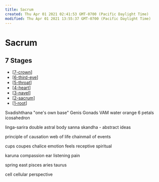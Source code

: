 ```yaml
---
title: Sacrum
created: Thu Apr 01 2021 02:41:53 GMT-0700 (Pacific Daylight Time)
modified: Thu Apr 01 2021 13:55:37 GMT-0700 (Pacific Daylight Time)
---
```

# Sacrum

## 7 Stages

- [[7-crown]]
- [[6-third-eye]]
- [[5-throat]]
- [[4-heart]]
- [[3-navel]]
- [[2-sacrum]]
- [[1-root]]

Svadishthana "one's own base"
Genis Gonads
VAM
water
orange
6 petals
icosahedron

linga-sarira
double
astral body
sanna skandha - abstract ideas

principle of causation
web of life
chainmail of events

cups coupes chalice
emotion feels
receptive spiritual

karuna compassion
ear
listening
pain

spring
east
pisces
aries
taurus

cell
cellular perspective

[//begin]: # 'Autogenerated link references for markdown compatibility'
[7-crown]: 7-crown 'Crown'
[6-third-eye]: 6-third-eye 'Third Eye'
[5-throat]: 5-throat 'Throat'
[4-heart]: 4-heart 'Heart'
[3-navel]: 3-navel 'Navel'
[2-sacrum]: 2-sacrum 'Sacrum'
[1-root]: 1-root 'Root'
[//end]: # 'Autogenerated link references'
